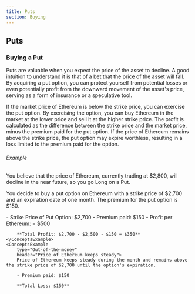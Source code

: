 ```yaml
---
title: Puts
section: Buying
---
```


## Puts

### Buying a Put

Puts are valuable when you expect the price of the asset to decline. A good intuition to understand it is that of a bet that the price of the asset will fall. By acquiring a put option, you can protect yourself from potential losses or even potentially profit from the downward movement of the asset's price, serving as a form of insurance or a speculative tool.

<ConceptsBoxWrapper>
  <ConceptsBox title="Profit" color="green">
    If the market price of Ethereum is below the strike price, you can exercise
    the put option. By exercising the option, you can buy Ethereum in the market
    at the lower price and sell it at the higher strike price. The profit is
    calculated as the difference between the strike price and the market price,
    minus the premium paid for the put option.
  </ConceptsBox>
  <ConceptsBox title="Loss" color="red">
    If the price of Ethereum remains above the strike price, the put option may
    expire worthless, resulting in a loss limited to the premium paid for the
    option.
  </ConceptsBox>
</ConceptsBoxWrapper>

###### Example

You believe that the price of Ethereum, currently trading at $2,800, will decline in the near future, so you go Long on a Put.

You decide to buy a put option on Ethereum with a strike price of $2,700 and an expiration date of one month. The premium for the put option is $150.

<ConceptsExampleWrapper>
    <ConceptsExample 
        type="In-the-money" 
        header="Price of Ethereum goes to $2,500" >
        - Strike Price of Put Option: $2,700
        - Premium paid: $150 
        - Profit per Ethereum:  = $500

        **Total Profit: $2,700 - $2,500 - $150 = $350**
    </ConceptsExample>
    <ConceptsExample
        type="Out-of-the-money"
        header="Price of Ethereum keeps steady">
        Price of Ethereum keeps steady during the month and remains above the strike price of $2,700 until the option's expiration.

        - Premium paid: $150

        **Total Loss: $150**

  </ConceptsExample>
</ConceptsExampleWrapper>
<PageOptions option={{ side: "long", type: "short" }} />

